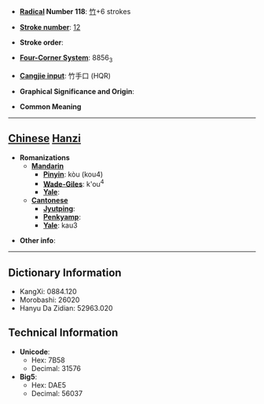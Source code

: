 * '''[[Wiktionary:Chinese radical index| Radical]] Number 118''': [[Wiktionary:Chinese radical index 竹|竹]]+6 strokes

* '''[[Wiktionary:Chinese total strokes index|Stroke number]]''': [[Wiktionary:Chinese total strokes index 12|12]]

* '''Stroke order''': 

* '''[[Wiktionary:Chinese four corner index|Four-Corner System]]''': 8856<sub>3</sub>

* '''[[Wiktionary:Chinese Cangjie index|Cangjie input]]''': 竹手口 (HQR)

* '''Graphical Significance and Origin''': 

* '''Common Meaning'''

----

== [[Chinese]] [[Hanzi]] ==

* '''Romanizations'''
** '''[[Mandarin]]'''
*** '''[[Pinyin]]''': kòu (kou4)
*** '''[[Wade-Giles]]''': k'ou<sup>4</sup>
*** '''[[Yale]]''': 
** '''[[Cantonese]]'''
*** '''[[Jyutping]]''':
*** '''[[Penkyamp]]''': 
*** '''[[Yale]]''': kau3

* '''Other info''': 

----

== Dictionary Information ==

* KangXi: 0884.120
* Morobashi: 26020
* Hanyu Da Zidian: 52963.020

== Technical Information ==

* '''Unicode''':
** Hex: 7B58
** Decimal: 31576
* '''Big5''':
** Hex: DAE5
** Decimal: 56037